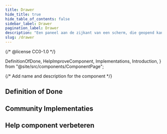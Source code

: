 ```yaml
---
title: Drawer
hide_title: true
hide_table_of_contents: false
sidebar_label: Drawer
pagination_label: Drawer
description: "Een paneel aan de zijkant van een scherm, die geopend kan worden voor gerelateerde informatie, formulieren of acties."
slug: /drawer
---
```


{/* @license CC0-1.0 */}

  DefinitionOfDone,
  HelpImproveComponent,
  Implementations,
  Introduction,
} from "@site/src/components/ComponentPage";

{/* Add name and description for the component */}


<Introduction component={component} headingLevel={1} description={description} />

## Definition of Done

<DefinitionOfDone component={component} headingLevel={3} />

## Community Implementaties

<Implementations component={component} headingLevel={3} />

## Help component verbeteren

<HelpImproveComponent component={component} headingLevel={3} />

